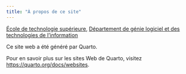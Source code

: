 ```yaml
---
title: "À propos de ce site"
---
```


[École de technologie supérieure](https://www.etsmtl.ca/), [Département de génie logiciel et des technologies de l'information](https://www.etsmtl.ca/ets/gouvernance/decanats-et-departements/departement-genie-logiciel-ti)


Ce site web a été généré par Quarto.

Pour en savoir plus sur les sites Web de Quarto, visitez <https://quarto.org/docs/websites>.

